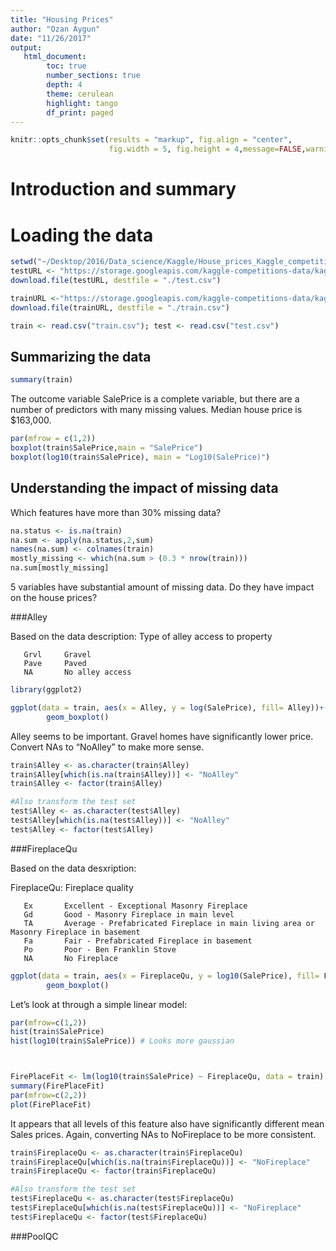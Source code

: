 ```yaml
---
title: "Housing Prices"
author: "Ozan Aygun"
date: "11/26/2017"
output: 
   html_document:
        toc: true
        number_sections: true
        depth: 4
        theme: cerulean
        highlight: tango
        df_print: paged
---
```


```r
knitr::opts_chunk$set(results = "markup", fig.align = "center",
                      fig.width = 5, fig.height = 4,message=FALSE,warning=FALSE)
```


# Introduction and summary

# Loading the data

```r
setwd("~/Desktop/2016/Data_science/Kaggle/House_prices_Kaggle_competition")
testURL <- "https://storage.googleapis.com/kaggle-competitions-data/kaggle/5407/test.csv?GoogleAccessId=competitions-datakaggle-161607.iam.gserviceaccount.com&Expires=1512002091&Signature=Iyzcu0kfgpwTx2oO0GMUyfGbPp5WM7S13a%2Bbt7SdJNTXo%2FOtpQgoW9k%2BrV65bjG6vhNIohOVXYw10JzvoDeHw4w07Ymuwyv0Qt5aU8KAxV4ZoJ2Gc3uvems%2Bw6WCe4xCFp5o8m20NtTlLdccMNWXe%2FGGFFcTNYFpFvx9G5dmeTwjlaBOsyDdm5onF4G2PG4Qi5GJfuZ213808IofjxArwMEyt4aWiP5%2B0f26DiZxUoNniPmUESrkGg47b78dPL9ip6%2FpnTZJsgPnk8KI8KQyq%2BgzZRTJdbwCGiopDiGz9VQERCKHig4W3eniPYtdByXbtT8myVRMdU%2BW7hw0WgTwkg%3D%3D"
download.file(testURL, destfile = "./test.csv")

trainURL <-"https://storage.googleapis.com/kaggle-competitions-data/kaggle/5407/train.csv?GoogleAccessId=competitions-datakaggle-161607.iam.gserviceaccount.com&Expires=1512002321&Signature=BXfAxWBLVg%2BCnlx70kkKU7FBqLrB0mBXkvSCxMN10yORFGjHxWnTvXl%2FDCc%2Bcx10URdODg%2FW0s6RdGLNxrOyImlAMTSRNBk1jZJWCsv%2BY0TfRIKjb0R9ebD44m1b07vTDIdIE%2BnF2x4zBLrwR%2FMdCLOA9VQaf0uGYaPKD%2BewwzsU5i3sTr0VK03SBn6NUlst9W8g69irdAoNqjuDHhCHTwyQ4dQ6JxNVMeq9ZOL33XlXxuhfVaUvL1bwSUc8OcW%2BBCKlFPfzfjR8AKDx4D5fAS2Yn6cmivXHG0xJswSkdqRvHiDlHpUaAIEh4RzmF5rozEOZ1Btf6TIs5Ka9atirYg%3D%3D"
download.file(trainURL, destfile = "./train.csv")
```

```r
train <- read.csv("train.csv"); test <- read.csv("test.csv")
```

## Summarizing the data
```r
summary(train)
```

The outcome variable SalePrice is a complete variable, but there are a number of predictors with many missing values. Median house price is $163,000.

```r
par(mfrow = c(1,2))
boxplot(train$SalePrice,main = "SalePrice")
boxplot(log10(train$SalePrice), main = "Log10(SalePrice)")
```

## Understanding the impact of missing data

Which features have more than 30% missing data?

```r
na.status <- is.na(train)
na.sum <- apply(na.status,2,sum)
names(na.sum) <- colnames(train)
mostly_missing <- which(na.sum > (0.3 * nrow(train)))
na.sum[mostly_missing]
```

5 variables have substantial amount of missing data. Do they have impact on the house prices?

###Alley

Based on the data description: Type of alley access to property

       Grvl     Gravel
       Pave     Paved
       NA       No alley access
```r
library(ggplot2)

ggplot(data = train, aes(x = Alley, y = log(SalePrice), fill= Alley))+
        geom_boxplot()
```
Alley seems to be important. Gravel homes have significantly lower price. Convert NAs to "NoAlley" to make more sense.

```r
train$Alley <- as.character(train$Alley)
train$Alley[which(is.na(train$Alley))] <- "NoAlley"
train$Alley <- factor(train$Alley)

#Also transform the test set
test$Alley <- as.character(test$Alley)
test$Alley[which(is.na(test$Alley))] <- "NoAlley"
test$Alley <- factor(test$Alley)
```

###FireplaceQu

Based on the data desxription:

FireplaceQu: Fireplace quality

       Ex       Excellent - Exceptional Masonry Fireplace
       Gd       Good - Masonry Fireplace in main level
       TA       Average - Prefabricated Fireplace in main living area or Masonry Fireplace in basement
       Fa       Fair - Prefabricated Fireplace in basement
       Po       Poor - Ben Franklin Stove
       NA       No Fireplace

```r

ggplot(data = train, aes(x = FireplaceQu, y = log10(SalePrice), fill= FireplaceQu))+
        geom_boxplot()

```

Let's look at through a simple linear model:

```r
par(mfrow=c(1,2))
hist(train$SalePrice)
hist(log10(train$SalePrice)) # Looks more gaussian



FirePlaceFit <- lm(log10(train$SalePrice) ~ FireplaceQu, data = train)
summary(FirePlaceFit)
par(mfrow=c(2,2))
plot(FirePlaceFit)
```
It appears that all levels of this feature also have significantly different mean Sales prices. Again, converting NAs to NoFireplace to be more consistent.

```r
train$FireplaceQu <- as.character(train$FireplaceQu)
train$FireplaceQu[which(is.na(train$FireplaceQu))] <- "NoFireplace"
train$FireplaceQu <- factor(train$FireplaceQu)

#Also transform the test set
test$FireplaceQu <- as.character(test$FireplaceQu)
test$FireplaceQu[which(is.na(test$FireplaceQu))] <- "NoFireplace"
test$FireplaceQu <- factor(test$FireplaceQu)
```

###PoolQC






